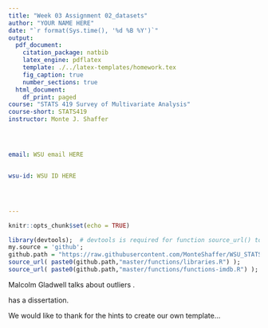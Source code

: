 ```yaml
---
title: "Week 03 Assignment 02_datasets"
author: "YOUR NAME HERE"
date: "`r format(Sys.time(), '%d %B %Y')`"
output:
  pdf_document:
    citation_package: natbib
    latex_engine: pdflatex
    template: ./../latex-templates/homework.tex
    fig_caption: true
    number_sections: true
  html_document:
    df_print: paged
course: "STATS 419 Survey of Multivariate Analysis"
course-short: STATS419
instructor: Monte J. Shaffer




email: WSU email HERE


wsu-id: WSU ID HERE




---
```


```r
knitr::opts_chunk$set(echo = TRUE)
```


```r
library(devtools);  # devtools is required for function source_url() to work ...
my.source = 'github';
github.path = "https://raw.githubusercontent.com/MonteShaffer/WSU_STATS419_FALL2020/";
source_url( paste0(github.path,"master/functions/libraries.R") );
source_url( paste0(github.path,"master/functions/functions-imdb.R") );


```




Malcolm Gladwell\footnote{Comb your hair, man!} talks about outliers \citep{Gladwell:2008}.



\citet{Shaffer:2011} has a dissertation.


We would like to thank \citet{Rmarkdown:Latex:Templates} for the hints to create our own template...


